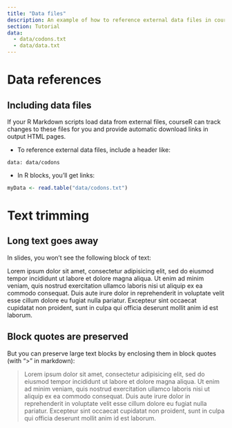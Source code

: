 ```yaml
---
title: "Data files"
description: An example of how to reference external data files in courseR projects.  Also includes examples of text trimming in slide generation.
section: Tutorial
data: 
  - data/codons.txt
  - data/data.txt
---
```


# Data references

## Including data files

If your R Markdown scripts load data from external files, courseR can track changes to these files for you and provide automatic download links in output HTML pages.

* To reference external data files, include a header like:

```
data: data/codons
```

* In R blocks, you'll get links:

```r
myData <- read.table("data/codons.txt")
```

# Text trimming

## Long text goes away

In slides, you won't see the following block of text:

Lorem ipsum dolor sit amet, consectetur adipisicing elit, sed do eiusmod tempor incididunt ut labore et dolore magna aliqua. Ut enim ad minim veniam, quis nostrud exercitation ullamco laboris nisi ut aliquip ex ea commodo consequat. Duis aute irure dolor in reprehenderit in voluptate velit esse cillum dolore eu fugiat nulla pariatur. Excepteur sint occaecat cupidatat non proident, sunt in culpa qui officia deserunt mollit anim id est laborum.

## Block quotes are preserved

But you can preserve large text blocks by enclosing them in block quotes (with ">" in markdown):

> Lorem ipsum dolor sit amet, consectetur adipisicing elit, sed do eiusmod tempor incididunt ut labore et dolore magna aliqua. Ut enim ad minim veniam, quis nostrud exercitation ullamco laboris nisi ut aliquip ex ea commodo consequat. Duis aute irure dolor in reprehenderit in voluptate velit esse cillum dolore eu fugiat nulla pariatur. Excepteur sint occaecat cupidatat non proident, sunt in culpa qui officia deserunt mollit anim id est laborum.
